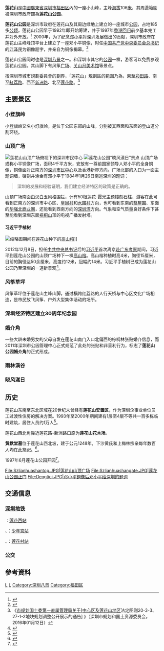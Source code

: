 {{Infobox zoo
|zoo_name     = 深圳市莲花山公园
|logo         = 
|logo_width   = 
|logo_caption = 
|image        = Shenzhen_Lianhuashan_Park_South_East.JPG
|image_caption= 深圳莲花山公园东南入口
|date_opened  = 1999
|location     = [[深圳市|深圳市]][[福田区|福田区]]
|coordinates  ={{coord|22.549122|114.067134}}
|area         = 181公顷<ref>{{cite web|url=http://www.szparks.gov.cn/html/GYZLK/LHSGY/jtxx|title=莲花山公园|publisher=深圳市公园管理中心|deadurl=yes|archiveurl=https://web.archive.org/web/20140606213130/http://szparks.gov.cn/html/GYZLK/LHSGY/jtxx/|archivedate=2014-06-06|access-date=2014-06-01}}</ref>
|num_species  = 
|annual_visitors= 
|website      = 
}}

{{文物保护单位
|级别 = 市县级
|名称 = 莲花山广场邓小平雕像
|图片 = Dengxiaoping_lianhuashan.JPG
|市/县名 = 深圳市
|所在 = [[福田区|福田区]]莲花山公园山顶广场
|分类 = 近现代重要史迹及代表性建筑
|时代 = 2000年
|登录 = 2010年11月13日
}}

'''莲花山'''是[[中國|中國]][[廣東省|廣東省]][[深圳市|深圳市]][[福田区|福田区]]內的一座小山峰，主峰[[海拔|海拔]]106[[米_(單位)|米]]，其周邊範圍被深圳市政府闢為'''莲花山公园'''。

'''莲花山公园'''是深圳市政府在莲花山及其周边绿地上建立的一座城市[[公园|公园]]，占地185多[[公顷|公顷]]。莲花山公园早于1992年即开始筹建，并于1997年[[香港回归|香港回归]]前夕基本完工并对外开放。<ref>{{cite news | author=肖意 | title=新闻 | url=http://pdf.sznews.com/tqb/pdf/200712/1230/TA13c30C(ps).pdf | format=PDF | publisher=深圳特区报 | pages= 13 | date=2007-12-03 | accessdate=2008-08-09}}</ref>{{deadlink}} 2000年，为了纪念[[邓小平|邓小平]]对深圳发展做出的贡献，深圳市政府在莲花山主峰峰顶平台上建立了一座邓小平铜像，时任[[中国共产党中央委员会总书记|中国共产党中央委员会总书记]]的[[江泽民|江泽民]]为铜像题字，并亲自为铜像揭幕。<ref>{{cite news| author=匡天放| title=新闻| url=http://pdf.sznews.com/tqb/pdf/200705/0524/TA39524C(ps).pdf| format=PDF| publisher=深圳特区报| pages=39| date=2000-11-15| accessdate=2008-08-09}}{{dead link|date=2018年4月 |bot=InternetArchiveBot |fix-attempted=yes }}</ref>

莲花山公园同时也是[[深圳八景|深圳八景]]之一。和深圳市其它的[[公园|公园]]一样，游客可以免费参观莲花山公园。其山脚下有风筝[[广场|广场]]、[[关山月美术馆|关山月美术馆]]等景点。

按深圳市城市規劃委員會的劃界，「莲花山」規劃區的範圍乃為，東至[[彩田路|彩田路]]、南至[[紅荔路|紅荔路]]、西至[[新洲路|新洲路]]、北至[[莲花路|莲花路]]。<ref>《[http://www.szpl.gov.cn/ywzy/fdtz/jbtzgs/ftq_6586/201601/P020171110524631146031.jpg 市规划国土委第一直属管理局关于[中心区及莲花山地区]法定图则20-3-3、27-1-2地块规划调整公开展示的通告] {{Wayback|url=http://www.szpl.gov.cn/ywzy/fdtz/jbtzgs/ftq_6586/201601/P020171110524631146031.jpg |date=20180627093136 }}》（深圳市规划和国土资源委员会，2016年01月12日）</ref>

==主要景区==
===小登旗岭===
小登旗岭又名小灯旗岭，是位于公园东部的山峰，分别被其西面和东面的登山道分割环绕。

===山顶广场===
[[File:Civic_Center,_Shenzhen_Lianhuashan_Park.JPG|莲花山山顶广场俯视下的深圳市民中心]]
[[File:Lake_B,_Shenzhen_Lianhuashan_Park.JPG|莲花山公园“晓风漾日”景点]]
山顶广场或称小平铜像广场，面积4千平方米，安放有一尊前国家领导人邓小平的全身铜像，铜像面对正南方的[[深圳市民中心|深圳市民中心]]以及香港新界方向。广场北部的入口为一面主题词墙，镂刻并涂金有邓小平于1984年1月26日南巡深圳的题词：
<blockquote>深圳的发展和经验证明，我们建立经济特区的政策是正确的。</blockquote>
山顶广场南面由汉白玉风格围拦，计有50根莲花-霞光主题镂刻石柱，游客在此可看到正南方的深圳市中心区、[[皇岗村|皇岗村]]和[[水围村|水围村]]方向，也可看到东南的[[蔡屋围|蔡屋围]]、东面的[[华强北商业圈|华强北商业圈]]，还能看到西南方向的[[深圳湾|深圳湾]]方向。气象和空气质量良好条件下甚至能看到深圳东面[[梧桐山|梧桐山]]顶的电视广播发射塔。

====习近平手植树====
[[File:SZ_深圳_Shenzhen_福田_Futian_蓮花山_Lianhuashan_Park_Dec-2017_IX1_習近平種的樹_The_tree_planted_by_Xi_Jinping_08.jpg|缩略图]]期间在莲花山种下的[[高山榕|高山榕]]]]

2012年12月8日，担任[[中共中央总书记|中共中央总书记]]后的[[习近平|习近平]]首次离京[[习近平南巡|赴广东考察]]期间，习近平到莲花山公园的山顶广场种下一棵[[高山榕|高山榕]]。高山榕种植时高4米，胸径15厘米，目前的胸径达50余厘米，高度约12米，冠幅约14米。习近平手植树已成为莲花山公园乃至深圳的一道新景观<ref>{{cite news |author1=林园、王磊 |title=习近平总书记手植树成深圳新景观 市民前来“打卡” |url=http://news.ycwb.com/2020-10/17/content_1224885.htm |accessdate=2020-10-19 |work=金羊网 |date=2020-10-17 |archive-date=2020-10-30 |archive-url=https://web.archive.org/web/20201030041219/http://news.ycwb.com/2020-10/17/content_1224885.htm |dead-url=no }}</ref>。

===风筝草坪===

风筝草坪位于莲花山主峰山脚，通过横跨红荔路的人行天桥与中心区文化广场相连，是市民放飞风筝、户外大型集体活动的场所。

===深圳经济特区建立30周年纪念园===
===婚介角===
一些大龄未婚男女的父母自发在莲花山南门入口北偏西的棕榈林张贴婚介信息，而2011年深圳市公园管理中心正式规范了此处的张贴和非营利行为，标志了'''莲花山公园婚介角'''的正式形成。

===雨林溪谷===
===晓风漾日===

==历史==
莲花山东南至东北区域在20世纪末曾经有'''莲花山安置区'''，作为深圳企事业单位员工过渡性住房的解决方案。1993年至2000年期间建有1层至4层不等共一百多栋临时建筑，居住人员约1万人<ref>{{cite web|url=http://sztqb.sznews.com/html/2009-06/06/content_650941.htm|title=莲花山安置区，开始圆梦的地方|author1=吴向阳|author2=石华|publisher=深圳特区报|deadurl=yes|archiveurl=https://web.archive.org/web/20141007172016/http://sztqb.sznews.com/html/2009-06/06/content_650941.htm|archivedate=2014-10-07|access-date=2014-06-01}}</ref>。

莲花山西北角靠近莲花路-新洲路口原为'''莲花山花木场'''。

'''黄默堂墓'''位于莲花山西北坡，建于公元1248年，下沙黄氏和上梅林宗亲每年数百人均在此祭祀。<ref>{{cite web|url=http://www.szftlib.com.cn/literatureshow.jsp?itemid=5561|title=省级非物质文化遗产——下沙黄氏宗亲祭典|publisher=深圳福田图书馆|deadurl=yes|archiveurl=https://web.archive.org/web/20140917064551/http://www.szftlib.com.cn/literatureshow.jsp?itemid=5561|archivedate=2014-09-17|access-date=2014-06-01}}</ref>。

1997年6月莲花山公园开园<ref>{{cite web |url=http://www.szdaj.gov.cn/dawh/szds/1997/201305/t20130514_2136650.htm |title=深圳市大事记（1997年）（6月） |publisher=深圳市档案信息网 |date=2013-05-14 |access-date=2014-12-09 |archive-url=https://web.archive.org/web/20141209162101/http://www.szdaj.gov.cn/dawh/szds/1997/201305/t20130514_2136650.htm |archive-date=2014-12-09 |dead-url=yes }}</ref>。
<gallery>
File:Szlianhuashantop.JPG|莲花山山顶广场
File:Szlianhuashangate.JPG|莲花山公园正门
File:Dengtici.JPG|邓小平铜像后邓小平给深圳的题词
</gallery>

==交通信息==
===[[深圳地铁|深圳地铁]]===
{{深圳地铁|2|c}}：[[莲花西站|莲花西站]]

{{深圳地铁|3|c}}、{{深圳地铁|4|c}}：[[少年宮站|少年宫站]]

{{深圳地铁|3|c}}、{{深圳地铁|10|c}}：[[莲花村站|莲花村站]]

===公交===
{{深圳公交巴士列表|车站名=莲花山公园|14|38|41|60|107|111|215|235|236|322|E18|M105|M173|M390|M555|高快28|莲花山公园1}}

==參考資料==
<div class="references-small">
<references />
</div>
{{歷代新安八景|state=autocollapse}}
{{中华人民共和国国家重点公园}}
[[Category:深圳山峰|L]]
[[Category:深圳公園|L]]
[[Category:深圳八景|Category:深圳八景]]
[[Category:福田区|Category:福田区]]